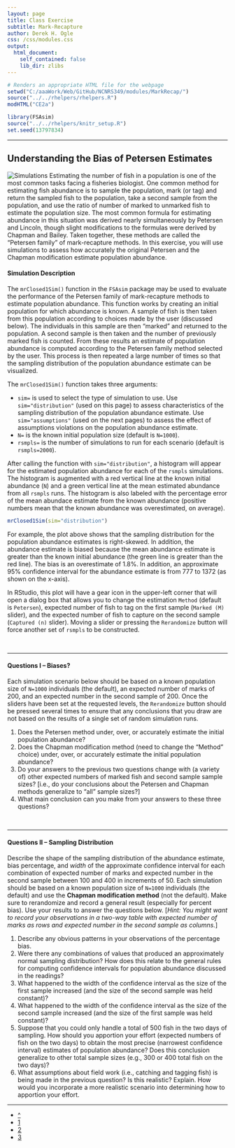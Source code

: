 ```yaml
---
layout: page
title: Class Exercise
subtitle: Mark-Recapture
author: Derek H. Ogle
css: /css/modules.css
output:
  html_document:
    self_contained: false
    lib_dir: zlibs
---
```


```r
# Renders an appropriate HTML file for the webpage
setwd("C:/aaaWork/Web/GitHub/NCNRS349/modules/MarkRecap/")
source("../../rhelpers/rhelpers.R")
modHTML("CE2a")
```

```r
library(FSAsim)
source("../../rhelpers/knitr_setup.R")
set.seed(13797834)
```

----

## Understanding the Bias of Petersen Estimates
<img src="http://derekogle.com/NCNRS349/img/computer-1.jpg" alt="Simulations" class="img-right">
Estimating the number of fish in a population is one of the most common tasks facing a fisheries biologist. One common method for estimating fish abundance is to sample the population, mark (or tag) and return the sampled fish to the population, take a second sample from the population, and use the ratio of number of marked to unmarked fish to estimate the population size. The most common formula for estimating abundance in this situation was derived nearly simultaneously by Petersen and Lincoln, though slight modifications to the formulas were derived by Chapman and Bailey. Taken together, these methods are called the "Petersen family" of mark-recapture methods. In this exercise, you will use simulations to assess how accurately the original Petersen and the Chapman modification estimate population abundance.

#### Simulation Description

The `mrClosed1Sim()` function in the `FSAsim` package may be used to evaluate the performance of the Petersen family of mark-recapture methods to estimate population abundance. This function works by creating an initial population for which abundance is known. A sample of fish is then taken from this population according to choices made by the user (discussed below). The individuals in this sample are then "marked" and returned to the population. A second sample is then taken and the number of previously marked fish is counted. From these results an estimate of population abundance is computed according to the Petersen family method selected by the user. This process is then repeated a large number of times so that the sampling distribution of the population abundance estimate can be visualized.

The `mrClosed1Sim()` function takes three arguments:

* `sim=` is used to select the type of simulation to use. Use `sim="distribution"` (used on this page) to assess characteristics of the sampling distribution of the population abundance estimate. Use `sim="assumptions"` (used on the next pages) to assess the effect of assumptions violations on the population abundance estimate.
* `N=` is the known initial population size (default is `N=1000`).
* `rsmpls=` is the number of simulations to run for each scenario (default is `rsmpls=2000`).

After calling the function with `sim="distribution"`, a histogram will appear for the estimated population abundance for each of the `rsmpls` simulations. The histogram is augmented with a red vertical line at the known initial abundance (`N`) and a green vertical line at the mean estimated abundance from all `rsmpls` runs. The histogram is also labeled with the percentage error of the mean abundace estimate from the known abundance (positive numbers mean that the known abundance was overestimated, on average).

```r
mrClosed1Sim(sim="distribution")
```

For example, the plot above shows that the sampling distribution for the population abundance estimates is right-skewed. In addition, the abundance estimate is biased because the mean abundance estimate is greater than the known initial abundance (the green line is greater than the red line). The bias is an overestimate of 1.8%. In addition, an approximate 95% confidence interval for the abundance estimate is from 777 to 1372 (as shown on the x-axis).

In RStudio, this plot will have a gear icon in the upper-left corner that will open a dialog box that allows you to change the estimation `Method` (default is `Petersen`), expected number of fish to tag on the first sample (`Marked (M)` slider), and the expected number of fish to capture on the second sample (`Captured (n)` slider). Moving a slider or pressing the `Rerandomize` button will force another set of `rsmpls` to be constructed.

\ 

----

#### Questions I -- Biases?

Each simulation scenario below should be based on a known population size of `N=1000` individuals (the default), an expected number of marks of 200, and an expected number in the second sample of 200. Once the sliders have been set at the requested levels, the `Rerandomize` button should be pressed several times to ensure that any conclusions that you draw are not based on the results of a single set of random simulation runs.

1. Does the Petersen method under, over, or accurately estimate the initial population abundance?
1. Does the Chapman modification method (need to change the "Method" choice) under, over, or accurately estimate the initial population abundance?
1. Do your answers to the previous two questions change with (a variety of) other expected numbers of marked fish and second sample sample sizes? [i.e., do your conclusions about the Petersen and Chapman methods generalize to "all" sample sizes?]
1. What main conclusion can you make from your answers to these three questions?

\ 

----

#### Questions II -- Sampling Distribution

Describe the shape of the sampling distribution of the abundance estimate, bias percentage, and *width* of the approximate confidence interval for each combination of expected number of marks and expected number in the second sample between 100 and 400 in increments of 50. Each simulation should be based on a known population size of `N=1000` individuals (the default) and use the **Chapman modification method** (not the default). Make sure to rerandomize and record a general result (especially for percent bias). Use your results to answer the questions below. [*Hint: You might want to record your observations in a two-way table with expected number of marks as rows and expected number in the second sample as columns.*]

1. Describe any obvious patterns in your observations of the percentage bias.
1. Were there any combinations of values that produced an approximately normal sampling distribution?  How does this relate to the general rules for computing confidence intervals for population abundance discussed in the readings?
1. What happened to the width of the confidence interval as the size of the first sample increased (and the size of the second sample was held constant)?
1. What happened to the width of the confidence interval as the size of the second sample increased (and the size of the first sample was held constant)?
1. Suppose that you could only handle a total of 500 fish in the two days of sampling. How should you apportion your effort (expected numbers of fish on the two days) to obtain the most precise (narrowest confidence interval) estimates of population abundance?  Does this conclusion generalize to other total sample sizes (e.g., 300 or 400 total fish on the two days)?
1. What assumptions about field work (i.e., catching and tagging fish) is being made in the previous question?  Is this realistic?  Explain. How would you incorporate a more realistic scenario into determining how to apportion your effort.

----

<div class="text-center">
<ul class="pagination pagination-lg">
  <li><a href="../../index.html">^</a></li>
  <li class="active"><a href="#">1</a></li>
  <li><a href="CE2b.html">2</a></li>
  <li><a href="CE2c.html">3</a></li>
</ul>
